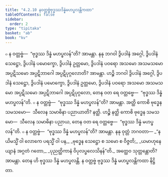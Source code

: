 ```yaml
---
title: "4.2.10 နဝတ္တဗ္ဗံဗုဒ္ဓဿဒိန္နံမဟပ္ဖလန္တိကထာ"
tableOfContents: false
sidebar:
  order: 2
type: "tipitaka"
basket: "ab"
book: "kv"
---
```



<DynamicBreadcrumb />

<Division number="799" book="kv">

<Paragraph number="2496" book="kv">
๐ န ဝတ္တဗ္ဗံ—  “ဗုဒ္ဓဿ ဒိန္နံ မဟပ္ဖလန်”တိ? အာမန္တာ. နနု ဘဂဝါ ဒွိပဒါနံ အဂ္ဂေါ, ဒွိပဒါနံ သေဋ္ဌော, ဒွိပဒါနံ ပမောက္ခော, ဒွိပဒါနံ ဥတ္တမော, ဒွိပဒါနံ ပဝရော အသမော အသမသမော အပ္ပဋိသမော အပ္ပဋိဘာဂေါ အပ္ပဋိပုဂ္ဂလောတိ? အာမန္တာ. ဟဉ္စိ ဘဂဝါ ဒွိပဒါနံ အဂ္ဂေါ, ဒွိပဒါနံ သေဋ္ဌော, ဒွိပဒါနံ ပမောက္ခော, ဒွိပဒါနံ ဥတ္တမော, ဒွိပဒါနံ ပဝရော အသမော အသမသမော အပ္ပဋိသမော အပ္ပဋိဘာဂေါ အပ္ပဋိပုဂ္ဂလော, တေန ဝတ ရေ ဝတ္တဗ္ဗေ—  “ဗုဒ္ဓဿ ဒိန္နံ မဟပ္ဖလန်”တိ.
</Paragraph>

<Paragraph number="2497" book="kv">
๐ န ဝတ္တဗ္ဗံ—  “ဗုဒ္ဓဿ ဒိန္နံ မဟပ္ဖလန်”တိ? အာမန္တာ. အတ္ထိ ကောစိ ဗုဒ္ဓေန သမသမော—  သီလေန သမာဓိနာ ပညာယာတိ? နတ္ထိ. ဟဉ္စိ နတ္ထိ ကောစိ ဗုဒ္ဓေန သမသမော—  သီလေန သမာဓိနာ ပညာယ, တေန ဝတ ရေ ဝတ္တဗ္ဗေ—  “ဗုဒ္ဓဿ ဒိန္နံ မဟပ္ဖလန်”တိ.
</Paragraph>

<Paragraph number="2498" book="kv">
๐ န ဝတ္တဗ္ဗံ—  “ဗုဒ္ဓဿ ဒိန္နံ မဟပ္ဖလန်”တိ? အာမန္တာ. နနု ဝုတ္တံ ဘဂဝတာ—
</Paragraph>

<Paragraph number="2499" type="verses" book="kv">
_“နယိမသ္မိံ ဝါ လောကေ ပရသ္မိံ ဝါ ပန,_  
_ဗုဒ္ဓေန သေဋ္ဌော စ သမော စ ဝိဇ္ဇတိ;_  
_ယမာဟုနေယျာနံ အဂ္ဂတံ ဂတော,_  
_ပုညတ္ထိကာနံ ဝိပုလပ္ဖလေသိနန်”တိ._  

</Paragraph>

<Paragraph number="2500" book="kv">
အတ္ထေဝ သုတ္တန္တောတိ? အာမန္တာ. တေန ဟိ ဗုဒ္ဓဿ ဒိန္နံ မဟပ္ဖလန္တိ.

</Paragraph>
</Division>

<Paragraph number="2501" type="center" book="kv">
န ဝတ္တဗ္ဗံ ဗုဒ္ဓဿ ဒိန္နံ မဟပ္ဖလန္တိကထာ နိဋ္ဌိတာ.
</Paragraph>